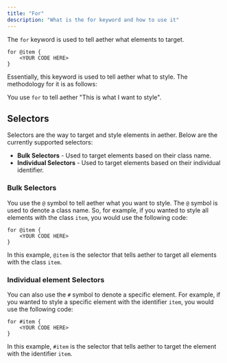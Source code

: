 ```yaml
---
title: "For"
description: "What is the for keyword and how to use it"
---
```


The `for` keyword is used to tell aether what elements to target.

```aether
for @item {
    <YOUR CODE HERE>
}
```

Essentially, this keyword is used to tell aether what to style. The methodology for it is as follows:

You use `for` to tell aether "This is what I want to style".

## Selectors

Selectors are the way to target and style elements in aether. Below are the currently supported selectors:

- **Bulk Selectors** - Used to target elements based on their class name.
- **Individual Selectors** - Used to target elements based on their individual identifier.

### Bulk Selectors

You use the `@` symbol to tell aether what you want to style. The `@` symbol is used to denote a class name. So, for example, if you wanted to style all elements with the class `item`, you would use the following code:

```aether
for @item {
    <YOUR CODE HERE>
}
```

In this example, `@item` is the selector that tells aether to target all elements with the class `item`.

### Individual element Selectors

You can also use the `#` symbol to denote a specific element. For example, if you wanted to style a specific element with the identifier `item`, you would use the following code:

```aether
for #item {
    <YOUR CODE HERE>
}
```

In this example, `#item` is the selector that tells aether to target the element with the identifier `item`.
